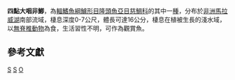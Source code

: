 {{Speciesbox 
| genus = Otopharynx
| species = tetrastigma
| status = LC
| status_system = IUCN3.1
| authority = [[Günther|Günther]], 1894
| synonyms = *''Chromis tetrastigma''<br /><small>Trewavas, 1935</small>
*''Cyrtocara tetrastigma''<br /><small>Trewavas, 1935</small>
*''Haplochromis tetrastigma''<br /><small>Günther, 1894</small>
*''Tilapia tetrastigma''<br /><small>Günther, 1894</small>
}}
'''四點大咽非鯽'''，為[[輻鰭魚綱|輻鰭魚綱]][[鱸形目|鱸形目]][[隆頭魚亞目|隆頭魚亞目]][[慈鯛科|慈鯛科]]的其中一[[種|種]]，分布於[[非洲|非洲]][[馬拉威湖|馬拉威湖]]南部流域，棲息深度0-7公尺，體長可達16公分，棲息在植被生長的淺水域，以[[無脊椎動物|無脊椎動物]]為食，生活習性不明，可作為觀賞魚。

== 參考文獻 ==
{{reflist}}
{{Taxonbar}}

[[Category:觀賞魚|S]]
[[Category:大咽非鯽屬|S]]
[[Category:1894年描述的鱼类|O]]
